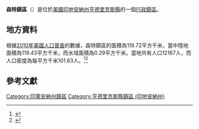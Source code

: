 {{noteTA
|G1=USState
|G2=地名
|G3=Unit
}}
{{Infobox settlement
|official_name            = 森特鎮區
|native_name = Center Township
|settlement_type          = [[行政鎮區|行政鎮區]]
|image_skyline            = 
|imagesize                = 
|image_map                = Map highlighting Center Township, Hendricks County, Indiana.svg
|mapsize                  = 250px
|pushpin_map  =USA Indiana
|pushpin_label = 森特鎮區
|pushpin_label_position   = top
|pushpin_map_caption      = 森特鎮區在印地安納州的位置
|subdivision_type         = [[世界政區索引|國家]]
|subdivision_type1        = [[美国州份|州份]]
|subdivision_type2        = [[印地安納州行政区划|縣]]
|subdivision_name         = [[美国|美国]]
|subdivision_name1        = [[印地安納州|印地安納州]]
|subdivision_name2        = [[亨德里克斯縣_(印地安納州)|亨德里克斯縣]]
|elevation_ft             = 866
|elevation_m              = 264
|timezone                 = [[北美东部時區|北美东部時區]]
|area_total_km2           = 119.72
|area_land_km2            = 119.43
|area_water_km2           = 0.29
|area_total_sq_mi         = 
|area_land_sq_mi          = 
|area_water_sq_mi         = 
|population_as_of         = [[2010年美國人口普查|2010]]
|population_footnotes     = 
|population_total         = 12167
|population_density_km2   = auto
|population_density_sq_mi = auto
|utc_offset               = -5
|coordinates              = {{coord|39|46|09|N|86|31|18|W|type:city_region:US-AL_source:GNS-enwiki|display=inline,title}}
| coor_pinpoint           = 
| coordinates_footnotes   = 
|timezone_DST             = EDT
|utc_offset_DST           = -4
|postal_code_type         = [[美國郵區編號|郵區編號]]
|postal_code              = 
|area_code                = {{link-en|电话区号317|Area code 317|317}}
|blank_name = [[地名信息系统|GNIS ID]]
|blank_info = 453181
}}
'''森特鎮區'''（{{lang-en|Center Township}}）是位於[[美國|美國]][[印地安納州|印地安納州]][[亨德里克斯縣_(印地安納州)|亨德里克斯縣]]的一個[[行政鎮區|行政鎮區]]。

== 地方資料 ==
根據[[2010年美國人口普查|2010年美國人口普查]]的數據，森特鎮區的面積為119.72平方千米，當中陸地面積為119.43平方千米，而水域面積為0.29平方千米。當地共有人口12167人，而人口密度為每平方千米101.63人。<ref name="GR8">{{cite web|url=http://factfinder2.census.gov|publisher=[[美国人口调查局|美国人口调查局]]|accessdate=2011-05-14|title=American FactFinder|archive-date=2013-09-11|archive-url=https://web.archive.org/web/20130911234518/http://factfinder2.census.gov/|dead-url=no}}</ref><ref>{{cite web|url=https://www.citypopulation.de/en/usa/illinois/admin/|title=USA: Illinois (Counties and Townships) - City Population|accessdate=2020-07-21|archive-date=2020-04-22|archive-url=https://web.archive.org/web/20200422090607/https://www.citypopulation.de/en/usa/illinois/admin/|dead-url=no}}</ref>

== 參考文獻 ==
{{reflist}}

{{亨德里克斯縣 (印地安納州)}}

{{DEFAULTSORT:Center Township}}
[[Category:印第安納州鎮區|Category:印第安納州鎮區]]
[[Category:亨德里克斯縣鎮區_(印地安納州)|Category:亨德里克斯縣鎮區 (印地安納州)]]

{{Indiana-geo-stub}}